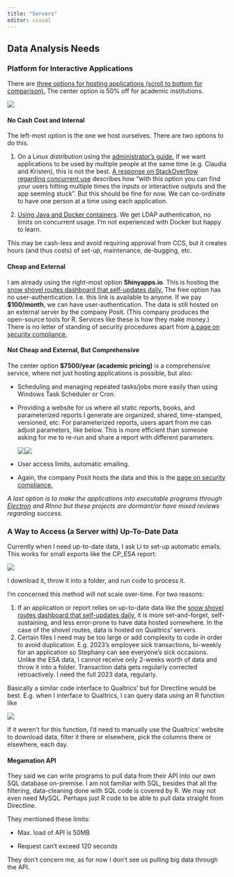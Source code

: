 ```yaml
---
title: "Servers"
editor: visual
---
```


## Data Analysis Needs

### Platform for Interactive Applications

There are [three options for hosting applications (scroll to bottom for comparison).](https://posit.co/products/open-source/shinyserver/?_ga=2.218758425.1435543973.1677605377-1975567833.1670879814) The center option is 50% off for academic institutions.

![](images/paste-B7CB568F.png)

#### No Cash Cost and Internal

The left-most option is the one we host ourselves. There are two options to do this.

1.  On a Linux distribution using the [administrator's guide.](https://docs.posit.co/shiny-server/) If we want applications to be used by multiple people at the same time (e.g. Claudia and Kristen), this is not the best. [A response on StackOverflow regarding concurrent use](https://stackoverflow.com/questions/59169546/how-do-we-configure-shinyserver-open-source-to-support-concurrent-users) describes how "with this option you can find your users hitting multiple times the inputs or interactive outputs and the app seeming stuck". But this should be fine for now. We can co-ordinate to have one person at a time using each application.

2.  [Using Java and Docker containers](https://www.shinyproxy.io/). We get LDAP authentication, no limits on concurrent usage. I'm not experienced with Docker but happy to learn.

This may be cash-less and avoid requiring approval from CCS, but it creates hours (and thus costs) of set-up, maintenance, de-bugging, etc.

#### Cheap and External

I am already using the right-most option **Shinyapps.io**. This is hosting the [snow shovel routes dashboard that self-updates daily.](https://physical-resources.shinyapps.io/shovelapp/) The free option has no user-authentication. I.e. this link is available to anyone. If we pay **\$100/month**, we can have user-authentication. The data is still hosted on an external server by the company Posit. (This company produces the open-source tools for R. Services like these is how they make money.) There is no letter of standing of security procedures apart from [a page on security compliance.](https:\docs.posit.co\shinyapps.io\security-and-compliance.html)

#### Not Cheap and External, But Comprehensive

The center option **\$7500/year (academic pricing)** is a comprehensive service, where not just hosting applications is possible, but also:

-   Scheduling and managing repeated tasks/jobs more easily than using Windows Task Scheduler or Cron.

-   Providing a website for us where all static reports, books, and parameterized reports I generate are organized, shared, time-stamped, versioned, etc. For parameterized reports, users apart from me can adjust parameters, like below. This is more efficient than someone asking for me to re-run and share a report with different parameters.

    ![](images/paste-5C8D338D.png)![](images/paste-6201854A.png)

-   User access limits, automatic emailing.

-   Again, the company Posit hosts the data and this is the [page on security compliance.](https:\docs.posit.co\shinyapps.io\security-and-compliance.html)

*A last option is to make the applications into executable programs through [Electron](https://github.com/chasemc/electricShine) and RInno but these projects are dormant/or have mixed reviews regarding success.*

### A Way to Access (a Server with) Up-To-Date Data

Currently when I need up-to-date data, I ask Li to set-up automatic emails. This works for small exports like the CP_ESA report:

![](images/paste-AF654981.png)

I download it, throw it into a folder, and run code to process it.

I'm concerned this method will not scale over-time. For two reasons:

1.  If an application or report relies on up-to-date data like the [snow shovel routes dashboard that self-updates daily](https://physical-resources.shinyapps.io/shovelapp/), it is more set-and-forget, self-sustaining, and less error-prone to have data hosted somewhere. In the case of the shovel routes, data is hosted on Qualtrics' servers.
2.  Certain files I need may be too large or add complexity to code in order to avoid duplication. E.g. 2023's employee sick transactions, bi-weekly for an application so Stephany can see everyone's sick occasions. Unlike the ESA data, I cannot receive only 2-weeks worth of data and throw it into a folder. Transaction data gets regularly corrected retroactively. I need the full 2023 data, regularly.

Basically a similar code interface to Qualtrics' but for Directline would be best. E.g. when I interface to Qualtrics, I can query data using an R function like

![](images/paste-DA634CE0.png)

If it weren't for this function, I'd need to manually use the Qualtrics' website to download data, filter it there or elsewhere, pick the columns there or elsewhere, each day.

#### Megamation API

They said we can write programs to pull data from their API into our own SQL database on-premise. I am not familiar with SQL, besides that all the filtering, data-cleaning done with SQL code is covered by R. We may not even need MySQL. Perhaps just R code to be able to pull data straight from Directline.

They mentioned these limits:

-   Max. load of API is 50MB

-   Request can't exceed 120 seconds

They don't concern me, as for now I don't see us pulling big data through the API.
